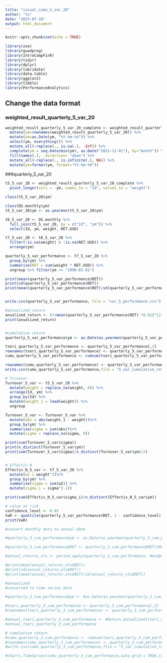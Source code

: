 ```yaml
---
title: "visual_cumu_5_var_20"
author: "Yu"
date: "2023-07-10"
output: html_document
---
```


```r
knitr::opts_chunk$set(echo = TRUE)
```

```r
library(zoo)
library(quadprog)
library(IntroCompFinR)
library(tidyr)
library(dplyr)
library(lubridate)
library(data.table)
library(ggplot2)
library(tibble)
library(PerformanceAnalytics)
```


## Change the data format
### weighted_result_quarterly_5_var_20
```r

weighted_result_quarterly_5_var_20_complete <- weighted_result_quarterly_5_var_20 %>%
  mutate(ym=rownames(weighted_result_quarterly_5_var_20)) %>%
  mutate(ym=as.Date(ym, "%Y-%m-%d")) %>%
  select(ym, everything()) %>%
  mutate_all(~replace(., is.na(.), -Inf)) %>%
  complete(ym = seq.Date(min(ym), as.Date("2021-12-01"), by="month")) %>%
  fill(names(.), .direction= "down") %>%
  mutate_all(~replace(., is.infinite(.), NA)) %>%
  mutate(ym=format(ym, format="%Y-%m-%d"))
```

###quarterly_5_var_20
```r
t5_5_var_20 <- weighted_result_quarterly_5_var_20_complete %>% 
  pivot_longer(cols = -ym, names_to = "Id", values_to = "weight")

class(t5_5_var_20$ym)

class(DS.monthly$ym)
t5_5_var_20$ym <- as.yearmon(t5_5_var_20$ym)

t6_5_var_20 <- DS.monthly %>%
  full_join(t5_5_var_20, by = c("Id", "ym")) %>% 
  select(Id, ym, weight, RET.USD)

t7_5_var_20 <- t6_5_var_20 %>% 
  filter(!is.na(weight) & !is.na(RET.USD)) %>% 
  arrange(ym)

quarterly_5_var_performance <- t7_5_var_20 %>% 
  group_by(ym) %>% 
  summarise(RET = sum(weight * RET.USD)) %>% 
  ungroup %>% filter(ym >= "1990-01-01")

print(mean(quarterly_5_var_performance$RET))
print(sd(quarterly_5_var_performance$RET))
print(mean(quarterly_5_var_performance$RET)/sd(quarterly_5_var_performance$RET))


write.csv(quarterly_5_var_performance, file = "var_5_performance.csv")

#annualized_return
anualized_return <- (1+mean(quarterly_5_var_performance$RET) *0.01)^12-1
print(anualized_return)
```


```r

```


```r
#cumulative return
quarterly_5_var_performance$ym <- as.Date(as.yearmon(quarterly_5_var_performance$ym,"%Y.%m"))

tseri_quarterly_5_var_performance <- quarterly_5_var_performance[,2]
rownames(tseri_quarterly_5_var_performance) <- quarterly_5_var_performance$ym
cumu_quarterly_5_var_performance <- cumsum(tseri_quarterly_5_var_performance)

rownames(cumu_quarterly_5_var_performance) <- quarterly_5_var_performance$ym
write.csv(cumu_quarterly_5_var_performance,file = "5_var_cumulative_return.csv")
```


```r
# Turnover
Turnover_5_var <- t5_5_var_20 %>% 
  mutate(weight = replace_na(weight, 0)) %>%
  arrange(Id, ym) %>% 
  group_by(Id) %>%
  mutate(weight_1 = lead(weight)) %>% 
  ungroup

Turnover_5_var <- Turnover_5_var %>% 
  mutate(abs = abs(weight_1 - weight))%>% 
  group_by(ym) %>% 
  summarise(sigma = sum(abs))%>% 
  mutate(sigma = replace_na(sigma, 0))

print(sum(Turnover_5_var$sigma))
print(n_distinct(Turnover_5_var$ym))
print(sum(Turnover_5_var$sigma)/n_distinct(Turnover_5_var$ym)/2)


# Effectiv N 
Effectiv_N_5_var <- t7_5_var_20 %>% 
  mutate(w2 = weight^2)%>% 
  group_by(ym) %>% 
  summarise(sigma = sum(w2)) %>% 
  mutate(sigma_i = sigma^(-1))

print(sum(Effectiv_N_5_var$sigma_i)/n_distinct(Effectiv_N_5_var$ym))

# value at risk
confidence_level <- 0.95
VaR <- quantile(quarterly_5_var_performance$RET, 1 - confidence_level)
print(VaR)
```


```r
#convert monthly data to annual date

#quarterly_3_cum_performance$ym <- as.Date(as.yearmon(quarterly_3_cum_performance$ym,"%Y.%m"))

#quarterly_3_cum_performance$RET <- quarterly_3_cum_performance$RET/100

#annual_returns_xts <- period.apply(quarterly_3_cum_performance, #endpoints(quarterly_3_cum_performance, "years"), FUN = function(x) prod(1 + x) - 1)

#print(mean(annual_returns_xts$RET))
#print(sd(annual_returns_xts$RET))
#print(mean(annual_returns_xts$RET)/sd(annual_returns_xts$RET))

```

```r

#annualized
#converted to time series data

#quarterly_3_cum_performance$ym <- #as.Date(as.yearmon(quarterly_3_cum_performance$ym,"%Y.%m"))

#tseri_quarterly_3_cum_performance <- quarterly_3_cum_performance[,2]
#rownames(tseri_quarterly_3_cum_performance) <- quarterly_3_cum_performance$ym

#annual_tseri_quarterly_3_cum_performance <- #Return.annualized(tseri_quarterly_3_cum_performance,scale = 12, geometric = FALSE)
#annual_tseri_quarterly_3_cum_performance

```
```r
# cumulative return
#cumu_quarterly_3_cum_performance <- cumsum(tseri_quarterly_3_cum_performance)
#rownames(cumu_quarterly_3_cum_performance) <- quarterly_3_cum_performance$ym
#write.csv(cumu_quarterly_3_cum_performance,file = "5_var_cumulative_return.csv")

#charts.TimeSeries(cumu_quarterly_3_cum_performance,auto.grid = TRUE,xlab = "Time",ylab = "Cumulative Return", main = "3_var_Cumulative Return Plot")

```